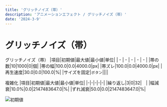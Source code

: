 ---
title: 'グリッチノイズ（帯）'
description: 'アニメーションエフェクト / グリッチノイズ（帯）'
date: '2024-3-9'
---

# グリッチノイズ（帯）

グリッチノイズ（帯）
|項目|初期値|最大値|最小値|単位|
| - | - | - | - | - |
|帯の数|10|1000|0|個|
|帯の幅|100.0|0.0|4000.0|px|
|帯ズレ|100.0|0.0|4000.0|px|
|再生速度|30.0|0.0|100.0|%|
|サイズを固定|`ボタン`||||

複雑化
|項目|初期値|最大値|最小値|単位|
|-|-|-|-|-|
|繰り返し|3|0|32|　|
|幅減衰|10.0%|0.0|2147483647.0|%|
|ずれ減衰|50.0|0.0|2147483647.0|%|

![初期値](/assets/effects/アニメーション/グリッチノイズ（帯）/初期値.png)